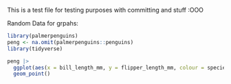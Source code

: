 This is a test file for testing purposes with committing and stuff :OOO

Random Data for grpahs:
```r
library(palmerpenguins)
peng <- na.omit(palmerpenguins::penguins)
library(tidyverse)

peng |>
  ggplot(aes(x = bill_length_mm, y = flipper_length_mm, colour = species)) +
  geom_point()
```